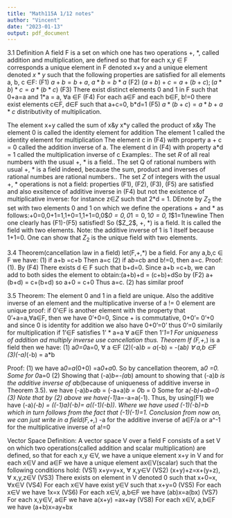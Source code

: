 ```yaml
---
title: "Math115A 1/12 notes"
author: "Vincent"
date: "2023-01-13"
output: pdf_document
---
```


3.1 Definition\newline
A field F is a set on which one has two operations +, $*$, called addition and multiplication, are defined so that for each x,y $\in$ F corresponds a unique element in F denoted x+y and a unique element denoted $x * y$ such that the following properties are satisfied for all elements a, b, c $\in$F: \newline
(F1) $a+b = b+a$, $a*b=b*a$\newline\newline
(F2) $(a+b)+c =a+(b+c); (a*b)*c=a*(b*c)$\newline\newline
(F3) There exist distinct elements 0 and 1 in F such that 0+a=a and 1$*$a = a, $\forall$a $\in$F\newline\newline
(F4) For each a$\in$F and each b$\in$F, b!=0 there exist elements c$\in$F, d$\in$F such that a+c=0, b*d=1\newline\newline
(F5) $a*(b+c)=a*b+a*c$ distributivity of multiplication.\newline\newline

The element x+y called the sum of x&y x$*$y called the product of x&y\newline
The element 0 is called the identity element for addition\newline
The element 1 called the identity element for multiplication\newline
The element c in (F4) with property a + c = 0 called the addition inverse of a.\newline
The element d in (F4) with property a$*$d = 1 called the multiplication inverse of c\newline\newline\newline
Examples:\newline
1. The set $R$ of all real numbers with the usual +, $*$ is a field.\newline
2. The set Q of rational numbers with usual +,  $*$ is a field\newline
indeed, because the sum, product and inverses of rational numbes are rational numbers.\newline
3. The set $Z$ of integers with the usual +, $*$ operations is not a field: properties (F1), (F2), (F3), (F5) are satisfied and also exsitence of additive inverse in (F4) but not the existence of multiplicative inverse: for instance z$\in$$Z$ such that 2$*$d = 1\newline
4. DEnote by $Z_2$ the set with two elements 0 and 1 on which we define the operations + and $*$ as follows:\newline
0+0=0,0+1=1,1+0=1,1+1=0,0$*$0=0,0$*$1=0,1$*$0=0,1$*$1=1\newline
Then one clearly has (F1)-(F5) satisfied! So ($Z_2$, +, $*$) is a field. It is called the field with two elements.\newline
  Note: the additive inverse of 1 is 1 itself because 1+1=0.\newline
  One can show that $Z_2$ is the unique field with two elements.\newline\newline\newline
 
 3.4 Theorem(cancellation law in a field)\newline
 let(F,+,$*$) be a field. For any a,b,c $\in$ F we have:\newline
 (1) if a+b =c+b Then a=c\newline
 (2) if a*b=c*b and b!=0, then a=c.\newline
 Proof:\newline
 (1). By (F4) There exists d $\in$ F such that b+d=0. Since a+b =c+b, we can add to both sides the element to obtain:\newline (a+b)+d = (c+b)+d\newline So by (F2) a+(b+d) = c+(b+d) so a+0 = c+0 Thus a=c.\newline
 (2) has similar proof\newline\newline\newline
 
3.5 Theorem: \newline
  The element 0 and 1 in a field are unique. Also the additive inverse of an element and the multiplicative inverse of a != 0 element are unique\newline
proof: \newline
if 0'$\in$F is another element with the property that 0'+a=a,$\forall$a$\in$F, then we have 0'+0=0, Since + is commutative, 0+0'= 0'+0 and since 0 is identity for addition we also have 0+0'=0' thus 0'=0 similarily for multiplication if 1'$\in$F satisfies 1' * a=a $\forall$ a$\in$F then 1'*1=1\newline
For uniqueness of addition ad multiply inverse use cancellation thus.\newline\newline\newline
3.6 Theorem\newline
If (F,+,*) is a field then we have:\newline
(1) a*0=0*a=0, $\forall$ a $\in$F\newline
(2)(-a)*b = a*(-b) = -(a*b) $\forall$ a,b $\in$F\newline
(3)(-a)*(-b) = a*b\newline\newline

Proof:\newline
(1) we have a*0=a*(0+0) =a*0+a*0. So by cancellation theorem, a*0 =0. Some for 0*a=0\newline
(2) Showing that (-a)*b=-(a*b) amount to showing that (-a)*b is the additive inverse of a*b(because of uniqueness of additive inverse in Theorem 3.5).\newline
we have (-a)*b+a*b = (-a+a)*b = 0*b = 0\newline
Some for a*(-b)+ab=0\newline
(3) Note that by (2) above we have(-1)*a=-a=a(-1). Thus, by using(F1) we have (-a)*(-b) = ((-1)a)(-b)= a((-1)(-b)). Where we have used (-1)(-b)=b
which in turn follows from the fact that (-1)(-1)=1.\newline
Conclusion from now on, we can just write in a field(F,+,*) -a for the additive inverse of a$\in$F\newline\newline 1/a or a^-1 for the multiplicative inverse of a!=0\newline\newline\newline\newline

Vector Space\newline
Definition: A vector space V over a field F consists of a set V on which two operations(called addition and scalar multiplication) are defined, so that for each x,y $\in$V, we have a unique element x+y in V and for each x$\in$V and a$\in$F we have a unique element ax$\in$V(scalar) such that the following conditions hold:\newline
(VS1) x+y=y+x, $\forall$ x,y$\in$V\newline
(VS2) (x+y)+z=x+(y+z), $\forall$ x,y,z$\in$V\newline
(VS3) There exists on element in V denoted 0 such that x+0=x, $\forall$x$\in$V\newline
(VS4) For each x$\in$V have exist y$\in$V such that x+y=0\newline
(VS5) For each x$\in$V we have 1x=x\newline
(VS6) For each x$\in$V, a,b$\in$F we have (ab)x=a(bx)\newline
(VS7) For each x,y$\in$V, a$\in$F we have a(x+y) =ax+ay\newline
(VS8) For each x$\in$V, a,b$\in$F we have (a+b)x=ay+bx\newline











